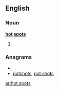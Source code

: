 ==English==

===Noun===
'''[[hot]] [[spot]]s'''

# {{plural of|[[hot spot]]}}

===Anagrams===
* {{alphagram|hoopsstt}}
* [[potshots#English|potshots]], [[pot shots#English|pot shots]]

[[ar:hot spots]]